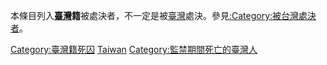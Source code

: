 {{Portal|臺灣|人物}}
本條目列入'''[[臺灣|臺灣]]籍'''被處決者，不一定是被[[臺灣|臺灣]]處決。參見[[:Category:被台灣處決者|:Category:被台灣處決者]]。

[[Category:臺灣籍死囚‎|Category:臺灣籍死囚‎]]
[[Category:被處決的各國人|Taiwan]]
[[Category:監禁期間死亡的臺灣人|Category:監禁期間死亡的臺灣人]]